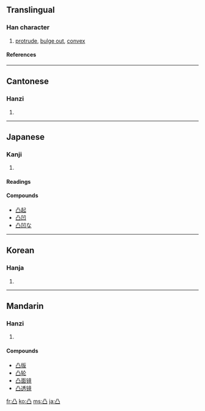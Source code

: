 ==Translingual==
===Han character===
{{Han char|rn=17|rad=凵|as=03|sn=5|four=7777<sub>7</sub>|canj=月尸尸 (BSS)}}
# [[protrude]], [[bulge out]], [[convex]]
====References====
{{Han ref|kx=0135.090|dkj=01809|dj=0301.050|hdz=10307.060|uh=51F8|ud=20984|bh=A559|bd=42329}}
----
==Cantonese==
===Hanzi===
{{yue-hanzi|jyut=|y=[[dat6]]}}
# {{defn|Cantonese}}
----
==Japanese==
===Kanji===
{{ja-kanji|grade=c|rs=凵03}}
# {{defn|Japanese}} 
====Readings====
{{ja-readings|on=[[とつ]] (totsu)|kun=[[でこ]] (deko)}}

====Compounds====
*[[凸起]]
*[[凸凹]]
*[[凸凹な]]
----

==Korean==
===Hanja===
{{ko-hanja|hangeul=[[철]], [[돌]]|rv=cheol, dol|mr=ch'ŏl, tol}}
# {{defn|Korean}}
----
==Mandarin==
===Hanzi===
{{cmn-hanzi|pin=[[tū]] ([[tu1]])|wg=[[t'u1|t'u<sup>1</sup>]]}}
# {{defn|Mandarin}}

====Compounds====
*[[凸版]]
*[[凸轮]]
*[[凸面镜]]
*[[凸透镜]]

[[fr:凸]]
[[ko:凸]]
[[ms:凸]]
[[ja:凸]]